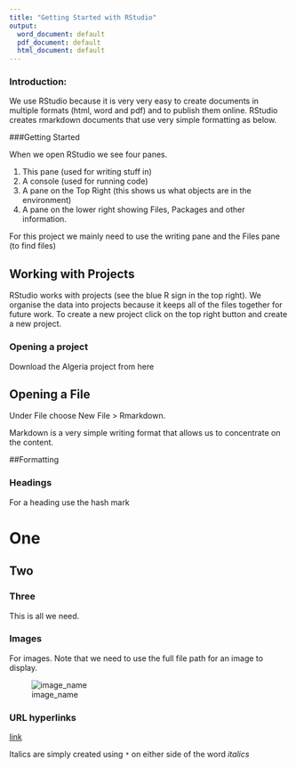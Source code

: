 ```yaml
---
title: "Getting Started with RStudio"
output:
  word_document: default
  pdf_document: default
  html_document: default
---
```


### Introduction:

We use RStudio because it is very very easy to create documents in multiple formats (html, word and pdf) and to publish them online. RStudio creates rmarkdown documents that use very simple formatting as below. 

###Getting Started

When we open RStudio we see four panes. 

1. This pane (used for writing stuff in)
2. A console (used for running code)
3. A pane on the Top Right (this shows us what objects are in the environment)
4. A pane on the lower right showing Files, Packages and other information. 

For this project we mainly need to use the writing pane and the Files pane (to find files)

## Working with Projects

RStudio works with projects (see the blue R sign in the top right). We organise the data into projects because it keeps all of the files together for future work. To create a new project click on the top right button and create a new project. 

### Opening a project

Download the Algeria project from here

## Opening a File 

Under File choose New File > Rmarkdown. 

Markdown is a very simple writing format that allows us to concentrate on the content. 

##Formatting 

### Headings

For a heading use the hash mark

# One
## Two
### Three

This is all we need. 

### Images

For images. Note that we need to use the full file path for an image to display. 

![image_name](/Users/pauloldham17inch/Desktop/wipo-analytics.github.io/images/plotlyfigs/fig1_plotly.png)

### URL hyperlinks

[link](https://www.google.co.uk)

Italics are simply created using `*` on either side of the word *italics*




